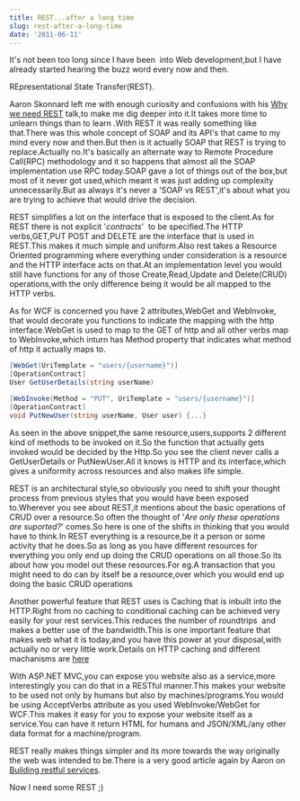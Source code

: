 ```yaml
---
title: REST...after a long time
slug: rest-after-a-long-time
date: '2011-06-11'
---
```

It's not been too long since I have been  into Web development,but I have already started hearing the buzz word every now and then.

REpresentational State Transfer(REST).

Aaron Skonnard left me with enough curiosity and confusions with his [Why we need REST](http://channel9.msdn.com/blogs/matthijs/why-rest-by-aaron-skonnard) talk,to make me dig deeper into it.It takes more time to unlearn things than to learn .With REST it was really something like that.There was this whole concept of SOAP and its API's that came to my mind every now and then.But then is it actually SOAP that REST is trying to replace.Actually no.It's basically an alternate way to Remote Procedure Call(RPC) methodology and it so happens that almost all the SOAP implementation use RPC today.SOAP gave a lot of things out of the box,but most of it never got used,which meant it was just adding up complexity unnecessarily.But as always it's never a 'SOAP vs REST',it's about what you are trying to achieve that would drive the decision.

REST simplifies a lot on the interface that is exposed to the client.As for REST there is not explicit '_contracts_'  to be specified.The HTTP verbs,GET,PUT POST and DELETE are the interface that is used in REST.This makes it much simple and uniform.Also rest takes a Resource Oriented programming where everything under consideration is a resource and the HTTP interface acts on that.At an implementation level you would still have functions for any of those Create,Read,Update and Delete(CRUD) operations,with the only difference being it would be all mapped to the HTTP verbs.

As for WCF is concerned you have 2 attributes,WebGet and WebInvoke, that would decorate you functions to indicate the mapping with the http interface.WebGet is used to map to the GET of http and all other verbs map to WebInvoke,which inturn has Method property that indicates what method of http it actually maps to.

```csharp
[WebGet(UriTemplate = "users/{username}")]
[OperationContract]
User GetUserDetails(string userName)

[WebInvoke(Method = "PUT", UriTemplate = "users/{username}")]
[OperationContract]
void PutNewUser(string userName, User user) {...}

```

As seen in the above snippet,the same resource,users,supports 2 different kind of methods to be invoked on it.So the function that actually gets invoked would be decided by the Http.So you see the client never calls a GetUserDetails or PutNewUser.All it knows is HTTP and its interface,which gives a uniformity across resources and also makes life simple.

REST is an architectural style,so obviously you need to shift your thought process from previous styles that you would have been exposed to.Wherever you see about REST,it mentions about the basic operations of CRUD over a resource.So often the thought of '_Are only these operations are suported?_' comes.So here is one of the shifts in thinking that you would have to think.In REST everything is a resource,be it a person or some activity that he does.So as long as you have different resources for everything you only end up doing the CRUD operations on all those.So its about how you model out these resources.For eg.A transaction that you might need to do can by itself be a resource,over which you would end up doing the basic CRUD operations

Another powerful feature that REST uses is Caching that is inbuilt into the HTTP.Right from no caching to conditional caching can be achieved very easily for your rest services.This reduces the number of roundtrips  and makes a better use of the bandwidth.This is one important feature that makes web what it is today,and you have this power at your disposal,with actually no or very little work.Details on HTTP caching and different machanisms are [here](http://www.w3.org/Protocols/rfc2616/rfc2616-sec13.html)

With ASP.NET MVC,you can expose you website also as a service,more interestingly you can do that in a RESTful manner.This makes your website to be used not only by humans but also by machines/programs.You would be using AcceptVerbs attribute as you used WebInvoke/WebGet for WCF.This makes it easy for you to expose your website itself as a service.You can have it return HTML for humans and JSON/XML/any other data format for a machine/program.

REST really makes things simpler and its more towards the way originally the web was intended to be.There is a very good article again by Aaron on [Building restful services](http://msdn.microsoft.com/en-us/library/dd203052.aspx).

Now I need some REST ;)
